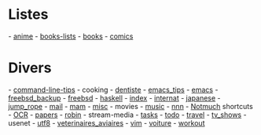 = Listes =
- [[anime]]
- [[books-lists]]
- [[books]]
- [[comics]]

= Divers =
- [[command-line-tips]]
- cooking
- [[dentiste]]
- [[emacs_tips]]
- [[emacs]]
- [[freebsd_backup]]
- [[freebsd]]
- [[haskell]]
- [[index]]
- [[internat]]
- [[japanese]]
- [[jump_rope]]
- [[mail]]
- [[mam]]
- [[misc]]
- movies
- [[music]]
- [[nnn]]
- [[Notmuch]] shortcuts
- [[OCR]]
- [[papers]]
- [[robin]]
- stream-media
- [[tasks]]
- [[todo]]
- [[travel]]
- [[tv_shows]]
- usenet
- [[utf8]]
- [[veterinaires_aviaires]]
- [[vim]]
- [[voiture]]
- [[workout]]
